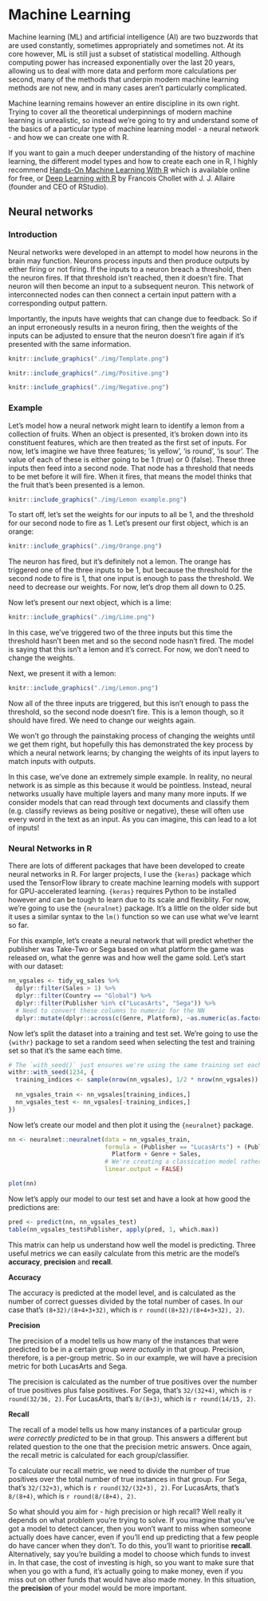 # Machine Learning

Machine learning (ML) and artificial intelligence (AI) are two buzzwords that are used constantly, sometimes appropriately and sometimes not. At its core however, ML is still just a subset of statistical modelling. Although computing power has increased exponentially over the last 20 years, allowing us to deal with more data and perform more calculations per second, many of the methods that underpin modern machine learning methods are not new, and in many cases aren't particularly complicated.


Machine learning remains however an entire discipline in its own right. Trying to cover all the theoretical underpinnings of modern machine learning is unrealistic, so instead we're going to try and understand some of the basics of a particular type of machine learning model - a neural network - and how we can create one with R.

If you want to gain a much deeper understanding of the history of machine learning, the different model types and how to create each one in R, I highly recommend [Hands-On Machine Learning With R](https://bradleyboehmke.github.io/HOML/) which is available online for free, or [Deep Learning with R](https://www.manning.com/books/deep-learning-with-r) by Francois Chollet with J. J. Allaire (founder and CEO of RStudio).

## Neural networks

### Introduction

Neural networks were developed in an attempt to model how neurons in the brain may function. Neurons process inputs and then produce outputs by either firing or not firing. If the inputs to a neuron breach a threshold, then the neuron fires. If that threshold isn't reached, then it doesn't fire. That neuron will then become an input to a subsequent neuron. This network of interconnected nodes can then connect a certain input pattern with a corresponding output pattern.

Importantly, the inputs have weights that can change due to feedback. So if an input erroneously results in a neuron firing, then the weights of the inputs can be adjusted to ensure that the neuron doesn't fire again if it's presented with the same information.

```r
knitr::include_graphics("./img/Template.png")
```

```r
knitr::include_graphics("./img/Positive.png")
```

```r
knitr::include_graphics("./img/Negative.png")
```

### Example

Let's model how a neural network might learn to identify a lemon from a collection of fruits. When an object is presented, it's broken down into its constituent features, which are then treated as the first set of inputs. For now, let's imagine we have three features; 'is yellow', 'is round', 'is sour'. The value of each of these is either going to be 1 (true) or 0 (false). These three inputs then feed into a second node. That node has a threshold that needs to be met before it will fire. When it fires, that means the model thinks that the fruit that's been presented is a lemon.

```r
knitr::include_graphics("./img/Lemon example.png")
```

To start off, let's set the weights for our inputs to all be 1, and the threshold for our second node to fire as 1. Let's present our first object, which is an orange:

```r
knitr::include_graphics("./img/Orange.png")
```

The neuron has fired, but it's definitely not a lemon. The orange has triggered one of the three inputs to be 1, but because the threshold for the second node to fire is 1, that one input is enough to pass the threshold. We need to decrease our weights. For now, let's drop them all down to 0.25.

Now let's present our next object, which is a lime:

```r
knitr::include_graphics("./img/Lime.png")
```

In this case, we've triggered two of the three inputs but this time the threshold hasn't been met and so the second node hasn't fired. The model is saying that this isn't a lemon and it's correct. For now, we don't need to change the weights.

Next, we present it with a lemon:

```r
knitr::include_graphics("./img/Lemon.png")
```

Now all of the three inputs are triggered, but this isn't enough to pass the threshold, so the second node doesn't fire. This is a lemon though, so it should have fired. We need to change our weights again.

We won't go through the painstaking process of changing the weights until we get them right, but hopefully this has demonstrated the key process by which a neural network learns; by changing the weights of its input layers to match inputs with outputs.

In this case, we've done an extremely simple example. In reality, no neural network is as simple as this because it would be pointless. Instead, neural networks usually have multiple layers and many many more inputs. If we consider models that can read through text documents and classify them (e.g. classify reviews as being positive or negative), these will often use every word in the text as an input. As you can imagine, this can lead to a lot of inputs!

### Neural Networks in R

There are lots of different packages that have been developed to create neural networks in R. For larger projects, I use the `{keras}` package which used the TensorFlow library to create machine learning models with support for GPU-accelerated learning. `{keras}` requires Python to be installed however and can be tough to learn due to its scale and flexiblity. For now, we're going to use the `{neuralnet}` package. It's a little on the older side but it uses a similar syntax to the `lm()` function so we can use what we've learnt so far.

For this example, let's create a neural network that will predict whether the publisher was Take-Two or Sega based on what platform the game was released on, what the genre was and how well the game sold. Let's start with our dataset:

```r

nn_vgsales <- tidy_vg_sales %>%
  dplyr::filter(Sales > 1) %>%
  dplyr::filter(Country == "Global") %>%
  dplyr::filter(Publisher %in% c("LucasArts", "Sega")) %>%
  # Need to convert these columns to numeric for the NN
  dplyr::mutate(dplyr::across(c(Genre, Platform), ~as.numeric(as.factor(.x))))


```

Now let's split the dataset into a training and test set. We're going to use the `{withr}` package to set a random seed when selecting the test and training set so that it's the same each time.

```r
# The `with_seed()` just ensures we're using the same training set each time
withr::with_seed(1234, {
  training_indices <- sample(nrow(nn_vgsales), 1/2 * nrow(nn_vgsales))
  
  nn_vgsales_train <- nn_vgsales[training_indices,]
  nn_vgsales_test <- nn_vgsales[-training_indices,]
})

```

Now let's create our model and then plot it using the `{neuralnet}` package.
```r
nn <- neuralnet::neuralnet(data = nn_vgsales_train,
                           formula = (Publisher == "LucasArts") + (Publisher == "Sega") ~
                             Platform + Genre + Sales,
                           # We're creating a classication model rather than a regression model
                           linear.output = FALSE)

plot(nn)
```


Now let's apply our model to our test set and have a look at how good the predictions are:

```r
pred <- predict(nn, nn_vgsales_test)
table(nn_vgsales_test$Publisher, apply(pred, 1, which.max))
```

This matrix can help us understand how well the model is predicting. Three useful metrics we can easily calculate from this metric are the model's **accuracy**, **precision** and **recall**.



**Accuracy**

The accuracy is predicted at the model level, and is calculated as the number of correct guesses divided by the total number of cases. In our case that's
`(8+32)/(8+4+3+32)`, which is `r round((8+32)/(8+4+3+32), 2)`.

**Precision**

The precision of a model tells us how many of the instances that were predicted to be in a certain group *were actually* in that group.
Precision, therefore, is a per-group metric. So in our example, we will have a precision metric for both LucasArts and Sega.

The precision is calculated as the number of true positives over the number of true positives plus false positives. For Sega, that's
`32/(32+4)`, which is `r round(32/36, 2)`. For LucasArts, that's `8/(8+3)`, which is `r round(14/15, 2)`.

**Recall**

The recall of a model tells us how many instances of a particular group *were correctly predicted* to be in that group. This answers a different but related question to the one that the precision metric answers. Once again, the recall metric is calculated for each group/classifier.

To calculate our recall metric, we need to divide the number of true positives over the total number of true instances in that group. For Sega, that's `32/(32+3)`, which is `r round(32/(32+3), 2)`. For LucasArts, that's `8/(8+4)`, which is `r round(8/(8+4), 2)`.


So what should you aim for - high precision or high recall? Well really it depends on what problem you're trying to solve. If you imagine that you've got a model to detect cancer, then you won't want to miss when someone actually does have cancer, even if you'll end up predicting that a few people do have cancer when they don't. To do this, you'll want to prioritise **recall**.
Alternatively, say you're building a model to choose which funds to invest in. In that case, the cost of investing is high, so you want to make sure that when you go with a fund, it's actually going to make money, even if you miss out on other funds that would have also made money. In this situation, the **precision** of your model would be more important.
